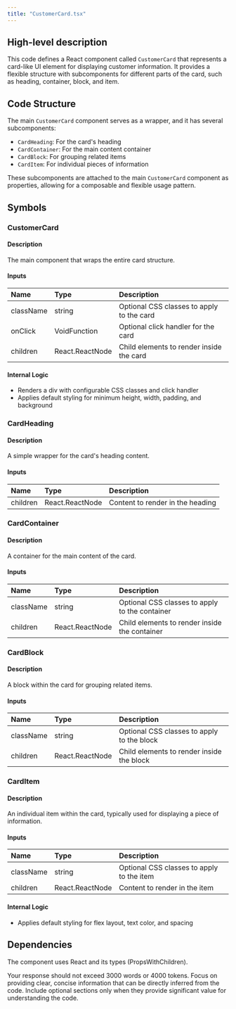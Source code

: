 ```yaml
---
title: "CustomerCard.tsx"
---
```


## High-level description
This code defines a React component called `CustomerCard` that represents a card-like UI element for displaying customer information. It provides a flexible structure with subcomponents for different parts of the card, such as heading, container, block, and item.

## Code Structure
The main `CustomerCard` component serves as a wrapper, and it has several subcomponents:
- `CardHeading`: For the card's heading
- `CardContainer`: For the main content container
- `CardBlock`: For grouping related items
- `CardItem`: For individual pieces of information

These subcomponents are attached to the main `CustomerCard` component as properties, allowing for a composable and flexible usage pattern.

## Symbols

### CustomerCard
#### Description
The main component that wraps the entire card structure.

#### Inputs
| Name | Type | Description |
|:-----|:-----|:------------|
| className | string | Optional CSS classes to apply to the card |
| onClick | VoidFunction | Optional click handler for the card |
| children | React.ReactNode | Child elements to render inside the card |

#### Internal Logic
- Renders a div with configurable CSS classes and click handler
- Applies default styling for minimum height, width, padding, and background

### CardHeading
#### Description
A simple wrapper for the card's heading content.

#### Inputs
| Name | Type | Description |
|:-----|:-----|:------------|
| children | React.ReactNode | Content to render in the heading |

### CardContainer
#### Description
A container for the main content of the card.

#### Inputs
| Name | Type | Description |
|:-----|:-----|:------------|
| className | string | Optional CSS classes to apply to the container |
| children | React.ReactNode | Child elements to render inside the container |

### CardBlock
#### Description
A block within the card for grouping related items.

#### Inputs
| Name | Type | Description |
|:-----|:-----|:------------|
| className | string | Optional CSS classes to apply to the block |
| children | React.ReactNode | Child elements to render inside the block |

### CardItem
#### Description
An individual item within the card, typically used for displaying a piece of information.

#### Inputs
| Name | Type | Description |
|:-----|:-----|:------------|
| className | string | Optional CSS classes to apply to the item |
| children | React.ReactNode | Content to render in the item |

#### Internal Logic
- Applies default styling for flex layout, text color, and spacing

## Dependencies
The component uses React and its types (PropsWithChildren).

Your response should not exceed 3000 words or 4000 tokens. Focus on providing clear, concise information that can be directly inferred from the code. Include optional sections only when they provide significant value for understanding the code.